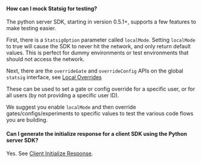 #### How can I mock Statsig for testing?

The python server SDK, starting in version 0.5.1+, supports a few features to make testing easier.

First, there is a `StatsigOption` parameter called `localMode`. Setting `localMode` to true will cause the SDK to never hit the network, and only return default values. This is perfect for dummy environments or test environments that should not access the network.

Next, there are the `overrideGate` and `overrideConfig` APIs on the global `statsig` interface, see [Local Overrides](#local-overrides)

These can be used to set a gate or config override for a specific user, or for all users (by not providing a specific user ID).

We suggest you enable `localMode` and then override gates/configs/experiments to specific values to test the various code flows you are building.

#### Can I generate the initialize response for a client SDK using the Python server SDK?

Yes. See [Client Initialize Response](#bootstrap).
